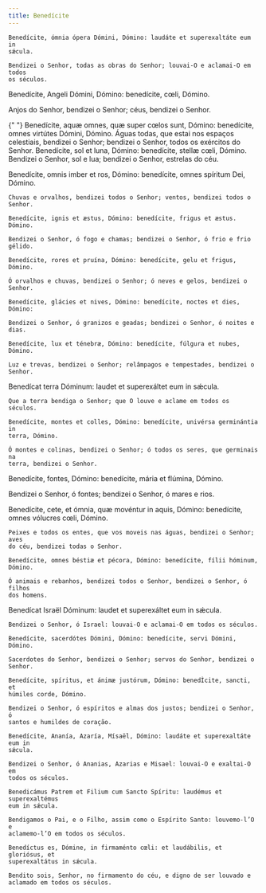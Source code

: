 ```yaml
---
title: Benedícite
---
```


<div class="side-by-side not-content">

    Benedícite, ómnia ópera Dómini, Dómino: laudáte et superexaltáte eum in
    sǽcula.

    Bendizei o Senhor, todas as obras do Senhor; louvai-O e aclamai-O em todos
    os séculos.

Benedícite, Angeli Dómini, Dómino: benedícite, cœli, Dómino.</span>

Anjos do Senhor, bendizei o Senhor; céus, bendizei o Senhor.

{" "}
<span>
  Benedícite, aquæ omnes, quæ super cœlos sunt, Dómino: benedícite, omnes
  virtútes Dómini, Dómino. Águas todas, que estai nos espaços celestiais,
  bendizei o Senhor; bendizei o Senhor, todos os exércitos do Senhor.
  Benedícite, sol et luna, Dómino: benedícite, stellæ cœli, Dómino.
</span>
Bendizei o Senhor, sol e lua; bendizei o Senhor, estrelas do céu.

  <span>
    Benedícite, omnis imber et ros, Dómino: benedícite, omnes spíritum Dei,
    Dómino.
 
    Chuvas e orvalhos, bendizei todos o Senhor; ventos, bendizei todos o Senhor.
 
    Benedícite, ignis et æstus, Dómino: benedícite, frigus et æstus. Dómino.
 
    Bendizei o Senhor, ó fogo e chamas; bendizei o Senhor, ó frio e frio gélido.
 
    Benedícite, rores et pruína, Dómino: benedícite, gelu et frigus, Dómino.
 
    Ó orvalhos e chuvas, bendizei o Senhor; ó neves e gelos, bendizei o Senhor.
 
    Benedícite, glácies et nives, Dómino: benedícite, noctes et dies, Dómino:
 
    Bendizei o Senhor, ó granizos e geadas; bendizei o Senhor, ó noites e dias.
 
    Benedícite, lux et ténebræ, Dómino: benedícite, fúlgura et nubes, Dómino.
 
    Luz e trevas, bendizei o Senhor; relâmpagos e tempestades, bendizei o
    Senhor.

Benedícat terra Dóminum: laudet et superexáltet eum in sǽcula.

    Que a terra bendiga o Senhor; que O louve e aclame em todos os séculos.

    Benedícite, montes et colles, Dómino: benedícite, univérsa germinántia in
    terra, Dómino.

    Ó montes e colinas, bendizei o Senhor; ó todos os seres, que germinais na
    terra, bendizei o Senhor.

Benedícite, fontes, Dómino: benedícite, mária et flúmina, Dómino.</span>

Bendizei o Senhor, ó fontes; bendizei o Senhor, ó mares e rios.

  <span>
    Benedícite, cete, et ómnia, quæ movéntur in aquis, Dómino: benedícite, omnes
    vólucres cœli, Dómino.
 
    Peixes e todos os entes, que vos moveis nas águas, bendizei o Senhor; aves
    do céu, bendizei todas o Senhor.
 
    Benedícite, omnes béstiæ et pécora, Dómino: benedícite, fílii hóminum,
    Dómino.
 
    Ó animais e rebanhos, bendizei todos o Senhor, bendizei o Senhor, ó filhos
    dos homens.

Benedícat Israël Dóminum: laudet et superexáltet eum in sǽcula.

    Bendizei o Senhor, ó Israel: louvai-O e aclamai-O em todos os séculos.

    Benedícite, sacerdótes Dómini, Dómino: benedícite, servi Dómini, Dómino.

    Sacerdotes do Senhor, bendizei o Senhor; servos do Senhor, bendizei o
    Senhor.

    Benedícite, spíritus, et ánimæ justórum, Dómino: benedÌcite, sancti, et
    húmiles corde, Dómino.

    Bendizei o Senhor, ó espíritos e almas dos justos; bendizei o Senhor, ó
    santos e humildes de coração.

    Benedícite, Ananía, Azaría, Mísaël, Dómino: laudáte et superexaltáte eum in
    sǽcula.

    Bendizei o Senhor, ó Ananias, Azarias e Misael: louvai-O e exaltai-O em
    todos os séculos.

    Benedicámus Patrem et Filium cum Sancto Spíritu: laudémus et superexaltémus
    eum in sǽcula.

    Bendigamos o Pai, e o Filho, assim como o Espírito Santo: louvemo-l’O e
    aclamemo-l’O em todos os séculos.

    Benedíctus es, Dómine, in firmaménto cœli: et laudábilis, et gloriósus, et
    superexaltátus in sǽcula.

    Bendito sois, Senhor, no firmamento do céu, e digno de ser louvado e
    aclamado em todos os séculos.

</div>
